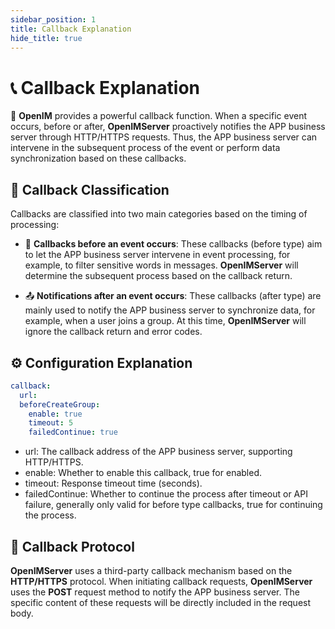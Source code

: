 ```yaml
---
sidebar_position: 1
title: Callback Explanation
hide_title: true
---
```


# 📞 Callback Explanation

📢 **OpenIM** provides a powerful callback function. When a specific event occurs, before or after, **OpenIMServer** proactively notifies the APP business server through HTTP/HTTPS requests. Thus, the APP business server can intervene in the subsequent process of the event or perform data synchronization based on these callbacks.

## 📑 Callback Classification

Callbacks are classified into two main categories based on the timing of processing:

- 🚫 **Callbacks before an event occurs**: These callbacks (before type) aim to let the APP business server intervene in event processing, for example, to filter sensitive words in messages. **OpenIMServer** will determine the subsequent process based on the callback return.

- 📤 **Notifications after an event occurs**: These callbacks (after type) are mainly used to notify the APP business server to synchronize data, for example, when a user joins a group. At this time, **OpenIMServer** will ignore the callback return and error codes.

## ⚙️ Configuration Explanation

```yaml
callback:
  url:
  beforeCreateGroup:
    enable: true
    timeout: 5
    failedContinue: true

```
- url: The callback address of the APP business server, supporting HTTP/HTTPS.
- enable: Whether to enable this callback, true for enabled.
- timeout: Response timeout time (seconds).
- failedContinue: Whether to continue the process after timeout or API failure, generally only valid for before type callbacks, true for continuing the process.

## 🔄 Callback Protocol

**OpenIMServer** uses a third-party callback mechanism based on the **HTTP/HTTPS** protocol. When initiating callback requests, **OpenIMServer** uses the **POST** request method to notify the APP business server. The specific content of these requests will be directly included in the request body.